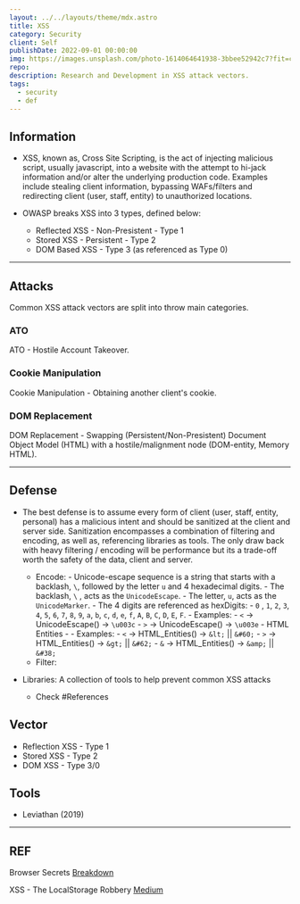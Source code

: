 ```yaml
---
layout: ../../layouts/theme/mdx.astro
title: XSS
category: Security
client: Self
publishDate: 2022-09-01 00:00:00
img: https://images.unsplash.com/photo-1614064641938-3bbee52942c7?fit=crop&w=1400&h=700&q=75
repo:
description: Research and Development in XSS attack vectors.
tags:
  - security
  - def
---
```


## Information

- XSS, known as, Cross Site Scripting, is the act of injecting malicious script, usually javascript, into a website with the attempt to hi-jack information and/or alter the underlying production code. Examples include stealing client information, bypassing WAFs/filters and redirecting client (user, staff, entity) to unauthorized locations.

- OWASP breaks XSS into 3 types, defined below:
  - Reflected XSS - Non-Presistent - Type 1
  - Stored XSS - Persistent - Type 2
  - DOM Based XSS - Type 3 (as referenced as Type 0)

---

## Attacks

Common XSS attack vectors are split into throw main categories.

### ATO

ATO - Hostile Account Takeover.

### Cookie Manipulation

Cookie Manipulation - Obtaining another client's cookie.
  
### DOM Replacement

DOM Replacement - Swapping (Persistent/Non-Presistent) Document Object Model (HTML) with a hostile/malignment node (DOM-entity, Memory HTML).

---

## Defense

- The best defense is to assume every form of client (user, staff, entity, personal) has a malicious intent and should be sanitized at the client and server side. Sanitization encompasses a combination of filtering and encoding, as well as, referencing libraries as tools. The only draw back with heavy filtering / encoding will be performance but its a trade-off worth the safety of the data, client and server.
  - Encode:
            - Unicode-escape sequence is a string that starts with a backlash, `\`, followed by the letter `u` and 4 hexadecimal digits.
                - The backlash, `\` , acts as the `UnicodeEscape`.
                - The letter, `u`, acts as the `UnicodeMarker`.
                - The 4 digits are referenced as hexDigits:
                    - `0` , `1`, `2`, `3`, `4`, `5`, `6`, `7`, `8`, `9`, `a`, `b`, `c`, `d`, `e`, `f`, `A`, `B`, `C`, `D`, `E`, `F`.
                - Examples:
                    - `<` -> UnicodeEscape() -> `\u003c`
                    - `>` -> UnicodeEscape() -> `\u003e`
            - HTML Entities
                -
                - Examples:
                    - `<` -> HTML_Entities() -> `&lt;`  ||  `&#60;`
                    - `>` -> HTML_Entities() -> `&gt;`  ||  `&#62;`
                    - `&` -> HTML_Entities() -> `&amp;` ||  `&#38;`
  - Filter:

- Libraries: A collection of tools to help prevent common XSS attacks
  - Check #References

## Vector

- Reflection XSS - Type 1
- Stored XSS - Type 2
- DOM XSS - Type 3/0

## Tools

- Leviathan (2019)

---

## REF

Browser Secrets [Breakdown](https://browsersecrets.restograde.com/)

XSS - The LocalStorage Robbery [Medium](https://shahjerry33.medium.com/xss-the-localstorage-robbery-d5fbf353c6b0)

